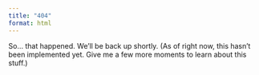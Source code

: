 ```yaml
---
title: "404"
format: html
---
```


So... that happened. We'll be back up shortly.
(As of right now, this hasn't been implemented yet. Give me a few more moments to learn about this stuff.)
